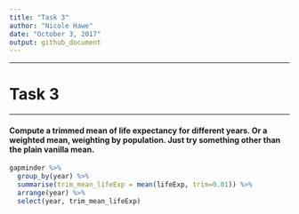 ```yaml
---
title: "Task 3"
author: "Nicole Hawe"
date: "October 3, 2017"
output: github_document
---
```


***
# Task 3
***


#### Compute a trimmed mean of life expectancy for different years. Or a weighted mean, weighting by population. Just try something other than the plain vanilla mean.


```r
gapminder %>% 
  group_by(year) %>% 
  summarise(trim_mean_lifeExp = mean(lifeExp, trim=0.01)) %>% 
  arrange(year) %>% 
  select(year, trim_mean_lifeExp)

  
  
  
```


